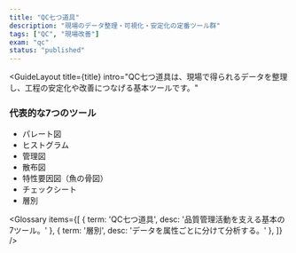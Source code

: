 ```yaml
---
title: "QC七つ道具"
description: "現場のデータ整理・可視化・安定化の定番ツール群"
tags: ["QC", "現場改善"]
exam: "qc"
status: "published"
---
```



<GuideLayout
  title={title}
  intro="QC七つ道具は、現場で得られるデータを整理し、工程の安定化や改善につなげる基本ツールです。"
>

<section style={{ marginBottom: 24 }}>
  <h3 style={{ fontSize: 20, fontWeight: 800, margin: '0 0 12px' }}>代表的な7つのツール</h3>
  <ul style={{ marginLeft: 20, color:'#475569' }}>
    <li>パレート図</li>
    <li>ヒストグラム</li>
    <li>管理図</li>
    <li>散布図</li>
    <li>特性要因図（魚の骨図）</li>
    <li>チェックシート</li>
    <li>層別</li>
  </ul>
</section>

<Glossary items={[
  { term: 'QC七つ道具', desc: '品質管理活動を支える基本の7ツール。' },
  { term: '層別', desc: 'データを属性ごとに分けて分析する。' },
]} />

<section style={{ maxWidth: 760, margin:'0 auto', display:'grid', gap:12 }}>
  <QA q="QC七つ道具の目的は？" a="データに基づき問題を可視化し、再現性ある改善を進めるため。" />
  <QA q="パレート図でわかることは？" a="重要度の高い問題（多数を占める少数の要因）を把握できる。" />
</section>

</GuideLayout>
